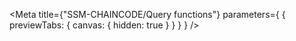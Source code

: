 
<Meta
  title={"SSM-CHAINCODE/Query functions"}
  parameters={
    {
      previewTabs: {
        canvas: {
          hidden: true
        }
      }
    }
  }
/>

<SsmChaincodeD2QueryIndex />
